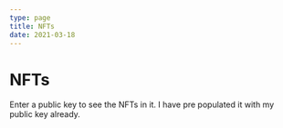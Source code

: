 ```yaml
---
type: page
title: NFTs
date: 2021-03-18
---
```


# NFTs

Enter a public key to see the NFTs in it.
I have pre populated it with my public key already.


<YourNFTs />

